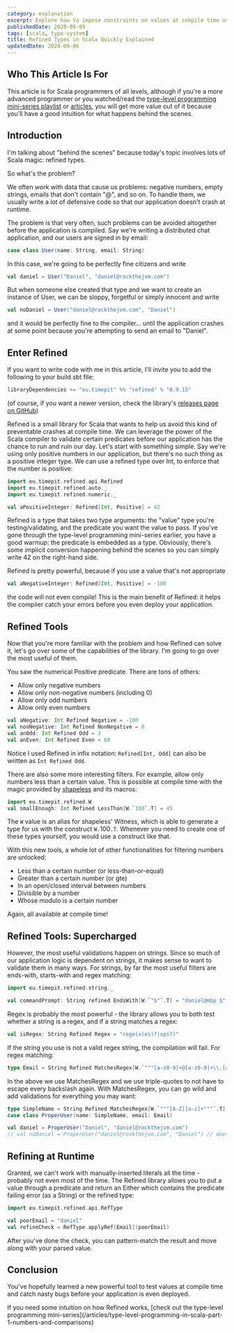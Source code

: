 ```yaml
---
category: explanation
excerpt: Explore how to impose constraints on values at compile time using the Refined library
publishedDate: 2020-09-09
tags: [scala, type-system]
title: Refined Types in Scala Quickly Explained
updatedDate: 2024-09-06
---
```



## Who This Article Is For

This article is for Scala programmers of all levels, although if you're a more advanced programmer or you watched/read the [type-level programming mini-series playlist](https://www.youtube.com/playlist?list=PLmtsMNDRU0ByOQoz6lnihh6CtMrErNax7) or [articles](/articles/type-level-programming-in-scala-part-1-numbers-and-comparisons), you will get more value out of it because you'll have a good intuition for what happens behind the scenes.

## Introduction

I'm talking about "behind the scenes" because today's topic involves lots of Scala magic: refined types.

So what's the problem?

We often work with data that cause us problems: negative numbers, empty strings, emails that don't contain "@", and so on. To handle them, we usually write a lot of defensive code so that our application doesn't crash at runtime.

The problem is that very often, such problems can be avoided altogether before the application is compiled. Say we're writing a distributed chat application, and our users are signed in by email:

```scala
case class User(name: String, email: String)
```

In this case, we're going to be perfectly fine citizens and write

```scala
val daniel = User("Daniel", "daniel@rockthejvm.com")
```

But when someone else created that type and we want to create an instance of User, we can be sloppy, forgetful or simply innocent and write

```scala
val noDaniel = User("daniel@rockthejvm.com", "Daniel")
```

and it would be perfectly fine to the compiler... until the application crashes at some point because you're attempting to send an email to "Daniel".

## Enter Refined

If you want to write code with me in this article, I'll invite you to add the following to your build.sbt file:

```scala
libraryDependencies += "eu.timepit" %% "refined" % "0.9.15"
```

(of course, if you want a newer version, check the library's [releases page on GitHub](https://github.com/fthomas/refined/releases))

Refined is a small library for Scala that wants to help us avoid this kind of preventable crashes at compile time. We can leverage the power of the Scala compiler to validate certain predicates before our application has the chance to run and ruin our day. Let's start with something simple. Say we're using only positive numbers in our application, but there's no such thing as a positive integer type. We can use a refined type over Int, to enforce that the number is positive:

```scala
import eu.timepit.refined.api.Refined
import eu.timepit.refined.auto._
import eu.timepit.refined.numeric._

val aPositiveInteger: Refined[Int, Positive] = 42
```

Refined is a type that takes two type arguments: the "value" type you're testing/validating, and the predicate you want the value to pass. If you've gone through the type-level programming mini-series earlier, you have a good warmup: the predicate is embedded as a type. Obviously, there's some implicit conversion happening behind the scenes so you can simply write 42 on the right-hand side.

Refined is pretty powerful, because if you use a value that's not appropriate

```scala
val aNegativeInteger: Refined[Int, Positive] = -100
```

the code will not even compile! This is the main benefit of Refined: it helps the compiler catch your errors before you even deploy your application.

## Refined Tools

Now that you're more familiar with the problem and how Refined can solve it, let's go over some of the capabilities of the library. I'm going to go over the most useful of them.

You saw the numerical Positive predicate. There are tons of others:

- Allow only negative numbers
- Allow only non-negative numbers (including 0)
- Allow only odd numbers
- Allow only even numbers

```scala
val aNegative: Int Refined Negative = -100
val nonNegative: Int Refined NonNegative = 0
val anOdd: Int Refined Odd = 3
val anEven: Int Refined Even = 68
```

Notice I used Refined in infix notation: `Refined[Int, Odd]` can also be written as `Int Refined Odd`.

There are also some more interesting filters. For example, allow only numbers less than a certain value. This is possible at compile time with the magic provided by [shapeless](https://github.com/milessabin/shapeless) and its macros:

```scala
import eu.timepit.refined.W
val smallEnough: Int Refined LessThan[W.`100`.T] = 45
```

The `W` value is an alias for shapeless' Witness, which is able to generate a type for us with the construct `W.`100`.T`. Whenever you need to create one of these types yourself, you would use a construct like that.

With this new tools, a whole lot of other functionalities for filtering numbers are unlocked:

- Less than a certain number (or less-than-or-equal)
- Greater than a certain number (or gte)
- In an open/closed interval between numbers
- Divisible by a number
- Whose modulo is a certain number

Again, all available at compile time!

## Refined Tools: Supercharged

However, the most useful validations happen on strings. Since so much of our application logic is dependent on strings, it makes sense to want to validate them in many ways. For strings, by far the most useful filters are ends-with, starts-with and regex matching:

```scala
import eu.timepit.refined.string._

val commandPrompt: String refined EndsWith[W.`"$"`.T] = "daniel@mbp $"
```

Regex is probably the most powerful - the library allows you to both test whether a string is a regex, and if a string matches a regex:

```scala
val isRegex: String Refined Regex = "rege(x(es)?|xps?)"
```

If the string you use is not a valid regex string, the compilation will fail. For regex matching:

```scala
type Email = String Refined MatchesRegex[W.`"""[a-z0-9]+@[a-z0-9]+\\.[a-z0-9]{2,}"""`.T]
```

In the above we use MatchesRegex and we use triple-quotes to not have to escape every backslash again. With MatchesRegex, you can go wild and add validations for everything you may want:

```scala
type SimpleName = String Refined MatchesRegex[W.`"""[A-Z][a-z]+"""`.T]
case class ProperUser(name: SimpleName, email: Email)

val daniel = ProperUser("Daniel", "daniel@rockthejvm.com")
// val noDaniel = ProperUser("daniel@rockthejvm.com", "Daniel") // doesn't compile
```

## Refining at Runtime

Granted, we can't work with manually-inserted literals all the time - probably not even most of the time. The Refined library allows you to put a value through a predicate and return an Either which contains the predicate failing error (as a String) or the refined type:

```scala
import eu.timepit.refined.api.RefType

val poorEmail = "daniel"
val refineCheck = RefType.applyRef[Email](poorEmail)
```

After you've done the check, you can pattern-match the result and move along with your parsed value.

## Conclusion

You've hopefully learned a new powerful tool to test values at compile time and catch nasty bugs before your application is even deployed.

<TipAdmonition>
  If you need some intuition on how Refined works, [check out the type-level
  programming
  mini-series](/articles/type-level-programming-in-scala-part-1-numbers-and-comparisons)
</TipAdmonition>
